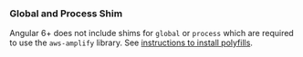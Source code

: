 ### Global and Process Shim

Angular 6+ does not include shims for `global` or `process` which are required to use the `aws-amplify` library.
See [instructions to install polyfills](./troubleshooting#global-and-process-shim).
